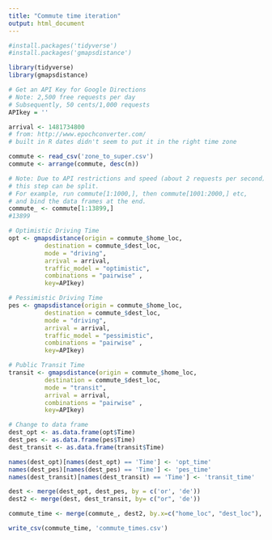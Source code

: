 ```yaml
---
title: "Commute time iteration"
output: html_document
---
```


```r
#install.packages('tidyverse')
#install.packages('gmapsdistance')

library(tidyverse)
library(gmapsdistance)
```

```r

# Get an API Key for Google Directions
# Note: 2,500 free requests per day
# Subsequently, 50 cents/1,000 requests
APIkey = ''

arrival <- 1481734800
# from: http://www.epochconverter.com/
# built in R dates didn't seem to put it in the right time zone

commute <- read_csv('zone_to_super.csv')
commute <- arrange(commute, desc(n))
```


```r
# Note: Due to API restrictions and speed (about 2 requests per second)
# this step can be split. 
# For example, run commute[1:1000,], then commute[1001:2000,] etc, 
# and bind the data frames at the end. 
commute_ <- commute[1:13899,]
#13899

# Optimistic Driving Time
opt <- gmapsdistance(origin = commute_$home_loc,
          destination = commute_$dest_loc,
          mode = "driving",
          arrival = arrival, 
          traffic_model = "optimistic",
          combinations = "pairwise" ,
          key=APIkey)

# Pessimistic Driving Time
pes <- gmapsdistance(origin = commute_$home_loc,
          destination = commute_$dest_loc,
          mode = "driving",
          arrival = arrival, 
          traffic_model = "pessimistic",
          combinations = "pairwise" ,
          key=APIkey)

# Public Transit Time
transit <- gmapsdistance(origin = commute_$home_loc,
          destination = commute_$dest_loc,
          mode = "transit",
          arrival = arrival,
          combinations = "pairwise" ,
          key=APIkey)

# Change to data frame
dest_opt <- as.data.frame(opt$Time) 
dest_pes <- as.data.frame(pes$Time)
dest_transit <- as.data.frame(transit$Time)

names(dest_opt)[names(dest_opt) == 'Time'] <- 'opt_time'
names(dest_pes)[names(dest_pes) == 'Time'] <- 'pes_time'
names(dest_transit)[names(dest_transit) == 'Time'] <- 'transit_time'

dest <- merge(dest_opt, dest_pes, by = c('or', 'de'))
dest2 <- merge(dest, dest_transit, by= c("or", 'de'))

commute_time <- merge(commute_, dest2, by.x=c("home_loc", "dest_loc"), by.y=c("or", "de"))

write_csv(commute_time, 'commute_times.csv')

```


